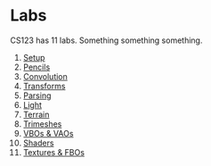 
# Labs

CS123 has 11 labs. Something something something.

1. [Setup](/labs/lab1)
1. [Pencils](/labs/lab2)
1. [Convolution](/labs/lab3)
1. [Transforms](/labs/lab4)
1. [Parsing](/labs/lab5)
1. [Light](/labs/lab6)
1. [Terrain](/labs/lab7)
1. [Trimeshes](/labs/lab8)
1. [VBOs & VAOs](/labs/lab9)
1. [Shaders](/labs/lab10)
1. [Textures & FBOs](/labs/lab11)
